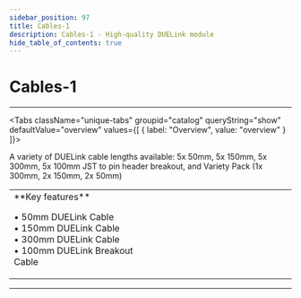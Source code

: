 ```yaml
---
sidebar_position: 97
title: Cables-1
description: Cables-1 - High-quality DUELink module
hide_table_of_contents: true
---
```



# Cables-1

<ImageSection 
  product="axcables-a"
  tagline="DUELink Cables"
/>

---

<Tabs className="unique-tabs" groupid="catalog" queryString="show" defaultValue="overview"
  values={[
    {
        label: "Overview",
        value: "overview"
    }
]}>

<TabItem value="overview">

A variety of DUELink cable lengths available: 5x 50mm, 5x 150mm, 5x 300mm, 5x 100mm JST to pin header breakout, and Variety Pack (1x 300mm, 2x 150mm, 2x 50mm)

<table><td width='50%'>
**Key features**

• 50mm DUELink Cable<br/>
• 150mm DUELink Cable<br/>
• 300mm DUELink Cable<br/>
• 100mm DUELink Breakout Cable<br/>

</td><td width='50%'>

</td></table>

</TabItem>



</Tabs>

---

<OrderSection
    product="DUELink Cables-1"
    partnumber="GDL-AXCABLES-A"
    price="$0.00"
/>
